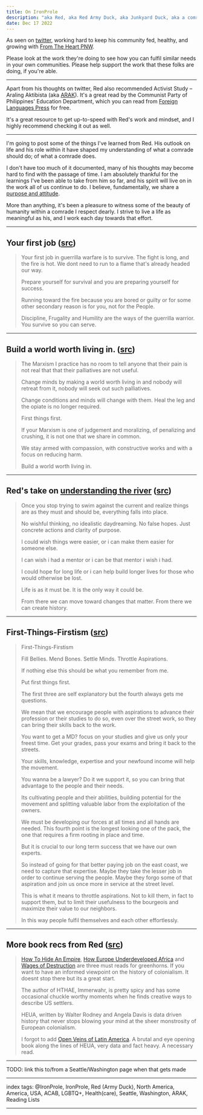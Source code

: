 ```yaml
---
title: On IronProle
description: "aka Red, aka Red Army Duck, aka Junkyard Duck, aka a comrade in the Washington area who's been very helpful towards my education."
date: Dec 17 2022
---
```


As seen on [twitter](https://twitter.com/IronProle), working hard to keep his community fed, healthy, and growing with [From The Heart PNW](https://allmylinks.com/FromtheheartPNW).

Please look at the work they're doing to see how you can fulfil similar needs in your own communities. Please help support the work that these folks are doing, if you're able.

---

Apart from his thoughts on twitter, Red also recommended Activist Study – Araling Aktibista (aka [ARAK](https://www.goodreads.com/book/show/55825394-activist-study-araling-aktibista)). It's a great read by the Communist Party of Philippines' Education Department, which you can read from [Foreign Languages Press](https://foreignlanguages.press/colorful-classics/activist-study-araling-aktibista-arak/) for free.

It's a great resource to get up-to-speed with Red's work and mindset, and I highly recommend checking it out as well.

---

I'm going to post some of the things I've learned from Red. His outlook on life and his role within it have shaped my understanding of what a comrade should do; of what a comrade does.

I don't have too much of it documented, many of his thoughts may become hard to find with the passage of time. I am absolutely thankful for the learnings I've been able to take from him so far, and his spirit will live on in the work all of us continue to do. I believe, fundamentally, we share a [purpose and attitude](/posts/on-organizing).

More than anything, it's been a pleasure to witness some of the beauty of humanity within a comrade I respect dearly. I strive to live a life as meaningful as his, and I work each day towards that effort.

---

## Your first job ([src](https://twitter.com/IronProle/status/1367948751453655043))

> Your first job in guerrilla warfare is to survive.  The fight is long, and the fire is hot.  We dont need to run to a flame that's already headed our way.
>
> Prepare yourself for survival and you are preparing yourself for success.
>
> Running toward the fire because you are bored or guilty or for some other secondary reason is for you, not for the People.
>
> Discipline, Frugality and Humility are the ways of the guerrilla warrior.  You survive so you can serve.

---

## Build a world worth living in. ([src](https://twitter.com/IronProle/status/1584717008415096832))

> The Marxism I practice has no room to tell anyone that their pain is not real that that their palliatives are not useful.
>
> Change minds by making a world worth living in and nobody will retreat from it, nobody will seek out such palliatives.
>
> Change conditions and minds will change with them.  Heal the leg and the opiate is no longer required.
>
> First things first.
>
> If your Marxism is one of judgement and moralizing, of penalizing and crushing, it is not one that we share in common.
>
> We stay armed with compassion, with constructive works and with a focus on reducing harm.
>
> Build a world worth living in.

---

## Red's take on [understanding the river](/posts/on-siddhartha) ([src](https://twitter.com/IronProle/status/1583186938491961344))

> Once you stop trying to swim against the current and realize things are as they must and should be, everything falls into place.
> 
> No wishful thinking, no idealistic daydreaming.  No false hopes.  Just concrete actions and clarity of purpose.
>
> I could wish things were easier, or i can make them easier for someone else.
>
> I can wish i had a mentor or i can be that mentor i wish i had.
>
> I could hope for long life or i can help build longer lives for those who would otherwise be lost.
>
> Life is as it must be. It is the only way it could be.
>
> From there we can move toward changes that matter. From there we can create history.

---

## First-Things-Firstism ([src](https://twitter.com/IronProle/status/1583308752627044352))

> First-Things-Firstism
>
> Fill Bellies.
> Mend Bones.
> Settle Minds.
> Throttle Aspirations.
> 
> If nothing else this should be what you remember from me.
> 
> Put first things first.
>
> The first three are self explanatory but the fourth always gets me questions.
>
> We mean that we encourage people with aspirations to advance their profession or their studies to do so, even over the street work, so they can bring their skills back to the work.
>
> You want to get a MD?  focus on your studies and give us only your freest time.  Get your grades, pass your exams and bring it back to the streets.
>
> Your skills, knowledge, expertise and your newfound income will help the movement.
>
> You wanna be a lawyer?  Do it we support it, so you can bring that advantage to the people and their needs.
>
> Its cultivating people and their abilities, building potential for the movement and splitting valuable labor from the exploitation of the owners.
>
> We must be developing our forces at all times and all hands are needed.  This fourth point is the longest looking one of the pack, the one that requires a firm rooting in place and time.
>
> But it is crucial to our long term success that we have our own experts.
>
> So instead of going for that better paying job on the east coast, we need to capture that expertise.  Maybe they take the lesser job in order to continue serving the people.  Maybe they forgo some of that aspiration and join us once more in service at the street level.
>
> This is what it means to throttle aspirations.  Not to kill them, in fact to support them, but to limit their usefulness to the bourgeois and maximize their value to our neighbors.
>
> In this way people fulfil themselves and each other effortlessly.

---

## More book recs from Red ([src](https://twitter.com/IronProle/status/1571685222475005954))

> [How To Hide An Empire](https://www.goodreads.com/book/show/40121985-how-to-hide-an-empire), [How Europe Underdeveloped Africa](https://www.goodreads.com/book/show/40630.How_Europe_Underdeveloped_Africa) and [Wages of Destruction](https://www.goodreads.com/book/show/711592.The_Wages_of_Destruction) are three must reads for greenhorns.  If you want to have an informed viewpoint on the history of colonialism.  It doesnt stop there but its a great start.
>
> The author of HTHAE, Immerwahr, is pretty spicy and has some occasional chuckle worthy moments when he finds creative ways to describe US settlers.
>
> HEUA, written by Walter Rodney and Angela Davis is data driven history that never stops blowing your mind at the sheer monstrosity of European colonialism.
>
> I forgot to add [Open Veins of Latin America](https://www.goodreads.com/book/show/187149.Open_Veins_of_Latin_America).  A brutal and eye opening book along the lines of HEUA, very data and fact heavy.  A necessary read.

---

TODO: link this to/from a Seattle/Washington page when that gets made

---

index tags: @IronProle, IronProle, Red (Army Duck), North America, America, USA, ACAB, LGBTQ+, Health(care), Seattle, Washington, ARAK, Reading Lists

---